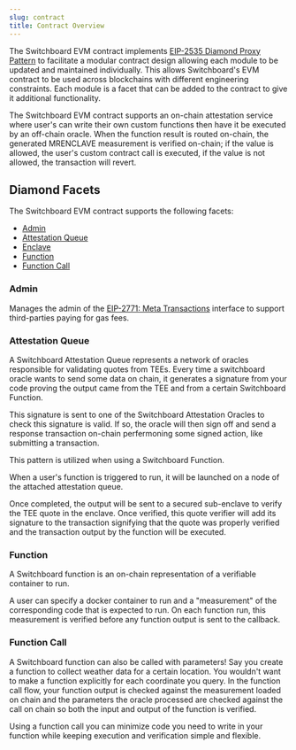 ```yaml
---
slug: contract
title: Contract Overview
---
```


The Switchboard EVM contract implements
[EIP-2535 Diamond Proxy Pattern](https://github.com/ethereum/EIPs/blob/master/EIPS/eip-2535.md)
to facilitate a modular contract design allowing each module to be updated and
maintained individually. This allows Switchboard's EVM contract to be used
across blockchains with different engineering constraints. Each module is a
facet that can be added to the contract to give it additional functionality.

The Switchboard EVM contract supports an on-chain attestation service where
user's can write their own custom functions then have it be executed by an
off-chain oracle. When the function result is routed on-chain, the generated
MRENCLAVE measurement is verified on-chain; if the value is allowed, the user's
custom contract call is executed, if the value is not allowed, the transaction
will revert.

## Diamond Facets

The Switchboard EVM contract supports the following facets:

- [Admin](#admin)
- [Attestation Queue](#attestation-queue)
- [Enclave](#enclave)
- [Function](#function)
- [Function Call](#function-call)

### Admin

Manages the admin of the
[EIP-2771: Meta Transactions](https://eips.ethereum.org/EIPS/eip-2771) interface
to support third-parties paying for gas fees.

### Attestation Queue

A Switchboard Attestation Queue represents a network of oracles responsible for
validating quotes from TEEs. Every time a switchboard oracle wants to send some
data on chain, it generates a signature from your code proving the output came
from the TEE and from a certain Switchboard Function.

This signature is sent to one of the Switchboard Attestation Oracles to check
this signature is valid. If so, the oracle will then sign off and send a
response transaction on-chain perfermoning some signed action, like submitting a
transaction.

This pattern is utilized when using a Switchboard Function.

When a user's function is triggered to run, it will be launched on a node of the
attached attestation queue.

Once completed, the output will be sent to a secured sub-enclave to verify the
TEE quote in the enclave. Once verified, this quote verifier will add its
signature to the transaction signifying that the quote was properly verified and
the transaction output by the function will be executed.

### Function

A Switchboard function is an on-chain representation of a verifiable container
to run.

A user can specify a docker container to run and a "measurement" of the
corresponding code that is expected to run. On each function run, this
measurement is verified before any function output is sent to the callback.

### Function Call

A Switchboard function can also be called with parameters! Say you create a
function to collect weather data for a certain location. You wouldn't want to
make a function explicitly for each coordinate you query. In the function call
flow, your function output is checked against the measurement loaded on chain
and the parameters the oracle processed are checked against the call on chain so
both the input and output of the function is verified.

Using a function call you can minimize code you need to write in your function
while keeping execution and verification simple and flexible.

<!--
<table>
  <thead>
    <tr>
      <th>Facet</th>
      <th>Description</th>
    </tr>
  </thead>
  <tbody>
    <tr>
      <td>Admin</td>
      <td>
        <p>
          Manages the admin of the{" "}
          <a href="https://eips.ethereum.org/EIPS/eip-2771">
            EIP-2771: Meta Transactions
          </a>{" "}
          interface to support third-parties paying for gas fees.
        </p>
        <ul>
          <li>
            <b>setAdmin</b>: Sets the admin of the recipient.
          </li>
          <li>
            <b>setAllowed</b>: Whitelist an address to spend from a recipient.
          </li>
        </ul>
      </td>
    </tr>
    <tr>
      <td>Attestation Queue</td>
      <td>
        <p>TBD</p>
        <ul>
          <li>
            <b>createAttestationQueue</b>:
          </li>
          <li>
            <b>setAttestationQueueConfig</b>:
          </li>
          <li>
            <b>addMrEnclaveToAttestationQueue</b>:
          </li>
          <li>
            <b>removeMrEnclaveFromAttestationQueue</b>:
          </li>
          <li>
            <b>setAttestationQueuePermission</b>:
          </li>
          <li>
            <b>attestationQueues(address queueId)</b>:
          </li>
          <li>
            <b>attestationQueueHasMrEnclave</b>:
          </li>
          <li>
            <b>getEnclaveIdx</b>:
          </li>
          <li>
            <b>getEnclaves</b>:
          </li>
        </ul>
      </td>
    </tr>
    <tr>
      <td>Permission</td>
      <td>
        <p>TBD</p>
        <ul>
          <li>
            <b>getPermission</b>:
          </li>
          <li>
            <b>hasPermission</b>:
          </li>
        </ul>
      </td>
    </tr>
    <tr>
      <td>Enclave</td>
      <td>
        <p>TBD</p>
        <ul>
          <li>
            <b>createEnclave</b>:
          </li>
          <li>
            <b>createEnclaveWithId</b>:
          </li>
          <li>
            <b>updateEnclave</b>:
          </li>
          <li>
            <b>forceOverrideVerify</b>:
          </li>
          <li>
            <b>enclaveGarbageCollect</b>:
          </li>
          <li>
            <b>failEnclave</b>:
          </li>
          <li>
            <b>verifyEnclave</b>:
          </li>
          <li>
            <b>enclaveHeartbeat</b>:
          </li>
          <li>
            <b>rotateEnclaveSigner</b>:
          </li>
          <li>
            <b>enclaves(address enclaveId)</b>:
          </li>
          <li>
            <b>enclaveSignerToEnclaveId</b>:
          </li>
          <li>
            <b>validate</b>:
          </li>
          <li>
            <b>isEnclaveValid</b>:
          </li>
        </ul>
      </td>
    </tr>
    <tr>
      <td>Function Call</td>
      <td>
        <p>TBD</p>
        <ul>
          <li>
            <b>callFunction</b>:
          </li>
          <li>
            <b>setFunctionCallSettings</b>:
          </li>
          <li>
            <b>functionCalls</b>:
          </li>
          <li>
            <b>functionCallSettings</b>:
          </li>
          <li>
            <b>getActiveFunctionCallsByQueue</b>:
          </li>
        </ul>
      </td>
    </tr>
    <tr>
      <td>Sb Function</td>
      <td>
        <p>TBD</p>
        <ul>
          <li>
            <b>createFunctionWithId</b>:
          </li>
          <li>
            <b>createFunction</b>:
          </li>
          <li>
            <b>setFunctionConfig</b>:
          </li>
          <li>
            <b>functionEscrowFund</b>:
          </li>
          <li>
            <b>functionEscrowWithdraw</b>:
          </li>
          <li>
            <b>functionVerify</b>:
          </li>
          <li>
            <b>functionVerifyRequest</b>:
          </li>
          <li>
            <b>forward</b>:
          </li>
          <li>
            <b>setFunctionDeactivated</b>:
          </li>
          <li>
            <b>setToleratedTimestampDiscrepancy</b>:
          </li>
        </ul>
      </td>
    </tr>
  </tbody>
</table>
-->
